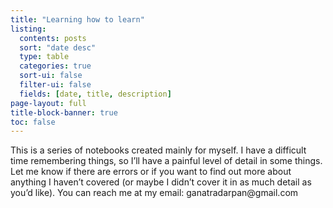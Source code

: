 ```yaml
---
title: "Learning how to learn"
listing:
  contents: posts
  sort: "date desc"
  type: table
  categories: true
  sort-ui: false
  filter-ui: false
  fields: [date, title, description]
page-layout: full
title-block-banner: true
toc: false
---
```


This is a series of notebooks created mainly for myself. I have a difficult time remembering things, so I'll have a painful level of detail in some things. Let me know if there are errors or if you want to find out more about anything I haven't covered (or maybe I didn't cover it in as much detail as you'd like). You can reach me at my email: ganatradarpan@gmail.com